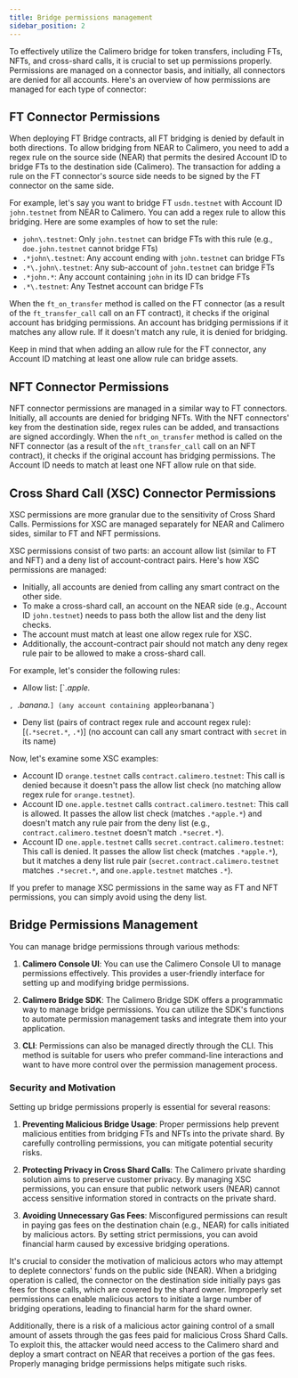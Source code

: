 ```yaml
---
title: Bridge permissions management
sidebar_position: 2
---
```


To effectively utilize the Calimero bridge for token transfers, including FTs, NFTs, and cross-shard calls, it is crucial to set up permissions properly. Permissions are managed on a connector basis, and initially, all connectors are denied for all accounts. Here's an overview of how permissions are managed for each type of connector:

## FT Connector Permissions

When deploying FT Bridge contracts, all FT bridging is denied by default in both directions. To allow bridging from NEAR to Calimero, you need to add a regex rule on the source side (NEAR) that permits the desired Account ID to bridge FTs to the destination side (Calimero). The transaction for adding a rule on the FT connector's source side needs to be signed by the FT connector on the same side.

For example, let's say you want to bridge FT `usdn.testnet` with Account ID `john.testnet` from NEAR to Calimero. You can add a regex rule to allow this bridging. Here are some examples of how to set the rule:
- `john\.testnet`: Only `john.testnet` can bridge FTs with this rule (e.g., `doe.john.testnet` cannot bridge FTs)
- `.*john\.testnet`: Any account ending with `john.testnet` can bridge FTs
- `.*\.john\.testnet`: Any sub-account of `john.testnet` can bridge FTs
- `.*john.*`: Any account containing `john` in its ID can bridge FTs
- `.*\.testnet`: Any Testnet account can bridge FTs

When the `ft_on_transfer` method is called on the FT connector (as a result of the `ft_transfer_call` call on an FT contract), it checks if the original account has bridging permissions. An account has bridging permissions if it matches any allow rule. If it doesn't match any rule, it is denied for bridging.

Keep in mind that when adding an allow rule for the FT connector, any Account ID matching at least one allow rule can bridge assets.

## NFT Connector Permissions

NFT connector permissions are managed in a similar way to FT connectors. Initially, all accounts are denied for bridging NFTs. With the NFT connectors' key from the destination side, regex rules can be added, and transactions are signed accordingly. When the `nft_on_transfer` method is called on the NFT connector (as a result of the `nft_transfer_call` call on an NFT contract), it checks if the original account has bridging permissions. The Account ID needs to match at least one NFT allow rule on that side.

## Cross Shard Call (XSC) Connector Permissions

XSC permissions are more granular due to the sensitivity of Cross Shard Calls. Permissions for XSC are managed separately for NEAR and Calimero sides, similar to FT and NFT permissions.

XSC permissions consist of two parts: an account allow list (similar to FT and NFT) and a deny list of account-contract pairs. Here's how XSC permissions are managed:

- Initially, all accounts are denied from calling any smart contract on the other side.
- To make a cross-shard call, an account on the NEAR side (e.g., Account ID `john.testnet`) needs to pass both the allow list and the deny list checks.
- The account must match at least one allow regex rule for XSC.
- Additionally, the account-contract pair should not match any deny regex rule pair to be allowed to make a cross-shard call.

For example, let's consider the following rules:
- Allow list: [`.*apple.*

`, `.*banana.*`] (any account containing `apple` or `banana`)
- Deny list (pairs of contract regex rule and account regex rule): [(`.*secret.*`, `.*`)] (no account can call any smart contract with `secret` in its name)

Now, let's examine some XSC examples:
- Account ID `orange.testnet` calls `contract.calimero.testnet`: This call is denied because it doesn't pass the allow list check (no matching allow regex rule for `orange.testnet`).
- Account ID `one.apple.testnet` calls `contract.calimero.testnet`: This call is allowed. It passes the allow list check (matches `.*apple.*`) and doesn't match any rule pair from the deny list (e.g., `contract.calimero.testnet` doesn't match `.*secret.*`).
- Account ID `one.apple.testnet` calls `secret.contract.calimero.testnet`: This call is denied. It passes the allow list check (matches `.*apple.*`), but it matches a deny list rule pair (`secret.contract.calimero.testnet` matches `.*secret.*`, and `one.apple.testnet` matches `.*`).

If you prefer to manage XSC permissions in the same way as FT and NFT permissions, you can simply avoid using the deny list.

## Bridge Permissions Management

You can manage bridge permissions through various methods:

1. **Calimero Console UI**: You can use the Calimero Console UI to manage permissions effectively. This provides a user-friendly interface for setting up and modifying bridge permissions.

2. **Calimero Bridge SDK**: The Calimero Bridge SDK offers a programmatic way to manage bridge permissions. You can utilize the SDK's functions to automate permission management tasks and integrate them into your application.

3. **CLI**: Permissions can also be managed directly through the CLI. This method is suitable for users who prefer command-line interactions and want to have more control over the permission management process.

### Security and Motivation

Setting up bridge permissions properly is essential for several reasons:

1. **Preventing Malicious Bridge Usage**: Proper permissions help prevent malicious entities from bridging FTs and NFTs into the private shard. By carefully controlling permissions, you can mitigate potential security risks.

2. **Protecting Privacy in Cross Shard Calls**: The Calimero private sharding solution aims to preserve customer privacy. By managing XSC permissions, you can ensure that public network users (NEAR) cannot access sensitive information stored in contracts on the private shard.

3. **Avoiding Unnecessary Gas Fees**: Misconfigured permissions can result in paying gas fees on the destination chain (e.g., NEAR) for calls initiated by malicious actors. By setting strict permissions, you can avoid financial harm caused by excessive bridging operations.

It's crucial to consider the motivation of malicious actors who may attempt to deplete connectors' funds on the public side (NEAR). When a bridging operation is called, the connector on the destination side initially pays gas fees for those calls, which are covered by the shard owner. Improperly set permissions can enable malicious actors to initiate a large number of bridging operations, leading to financial harm for the shard owner.

Additionally, there is a risk of a malicious actor gaining control of a small amount of assets through the gas fees paid for malicious Cross Shard Calls. To exploit this, the attacker would need access to the Calimero shard and deploy a smart contract on NEAR that receives a portion of the gas fees. Properly managing bridge permissions helps mitigate such risks.
